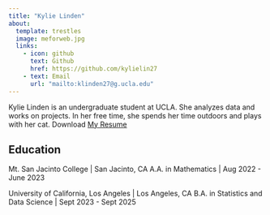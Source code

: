 ```yaml
---
title: "Kylie Linden"
about:
  template: trestles
  image: meforweb.jpg
  links:
    - icon: github
      text: Github
      href: https://github.com/kylielin27
    - text: Email
      url: "mailto:klinden27@g.ucla.edu" 
---
```


Kylie Linden is an undergraduate student at UCLA. She analyzes data and works on projects. In her free time, she spends her time outdoors and plays with her cat.
Download [My Resume](/overleafresume.pdf)

## Education

Mt. San Jacinto College | San Jacinto, CA
A.A. in Mathematics | Aug 2022 - June 2023

University of California, Los Angeles | Los Angeles, CA
B.A. in Statistics and Data Science | Sept 2023 - Sept 2025







